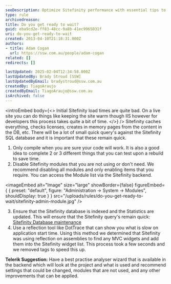 ```yaml
---
seoDescription: Optimize Sitefinity performance with essential tips to speed up initial load times, including module management, database maintenance, and reflection tool usage.
type: rule
archivedreason:
title: Do you get ready to wait?
guid: eba9cd2e-ff83-48cc-9a8b-41ec9965031f
uri: do-you-get-ready-to-wait
created: 2013-04-10T21:18:31.000Z
authors:
- title: Adam Cogan
  url: https://ssw.com.au/people/adam-cogan
related: []
redirects: []

lastUpdated: 2025-02-04T12:34:58.000Z
lastUpdatedBy: Brady Stroud [SSW]
lastUpdatedByEmail: bradystroud@ssw.com.au
createdBy: TiagoAraujo
createdByEmail: TiagoAraujo@ssw.com.au
isArchived: false
---
```


<introEmbed
  body={<>
Initial Sitefinity load times are quite bad.
On a live site you can do things like keeping the site warm though IIS however for developers this process takes quite a bit of time.
  </>}
/>
Sitefinity caches everything, checks licenses, creates in memory pages from the content in the DB, etc.
There will be a lot of small quick query's against the Sitefinity SQL database and it is important that these remain quick.

1. Only compile when you are sure your code will work. It is also a good idea to complete 2 or 3 different things that you can test upon a rebuild to save time.
2. Disable Sitefinity modules that you are not using or don't need.
We recommend disabling all modules and only enabling items that you require.
    You can access the Module list via the Sitefinity backend.


<imageEmbed
  alt="Image"
  size="large"
  showBorder={false}
  figureEmbed={ {
    preset: "default",
    figure: "Administration -&gt; System -&gt; Modules",
    shouldDisplay: true
  } }
  src="/uploads/rules/do-you-get-ready-to-wait/sitefinity-admin-module.jpg"
/>


3. Ensure that the Sitefinity database is indexed and the Statistics are updated.
This will ensure that the Sitefinity query's remain quick: [Sitefinity Database maintenance](http://knowledgebase.progress.com/articles/Article/Sitefinity-Database-maintenance)
4. Use a reflection tool like DotTrace that can show you what is slow on application start time.
Using this method we determined that Sitefinity was using reflection on assemblies to find any MVC widgets and add them into the Sitefinity widget list. This process took a few seconds and we removed tags to speed this up.

**Telerik Suggestion:** Have a best practise analyser wizard that is available in the backend which will look at the project and what is used and recommend settings that could be changed, modules that are not used, and any other improvements that can be applied.
